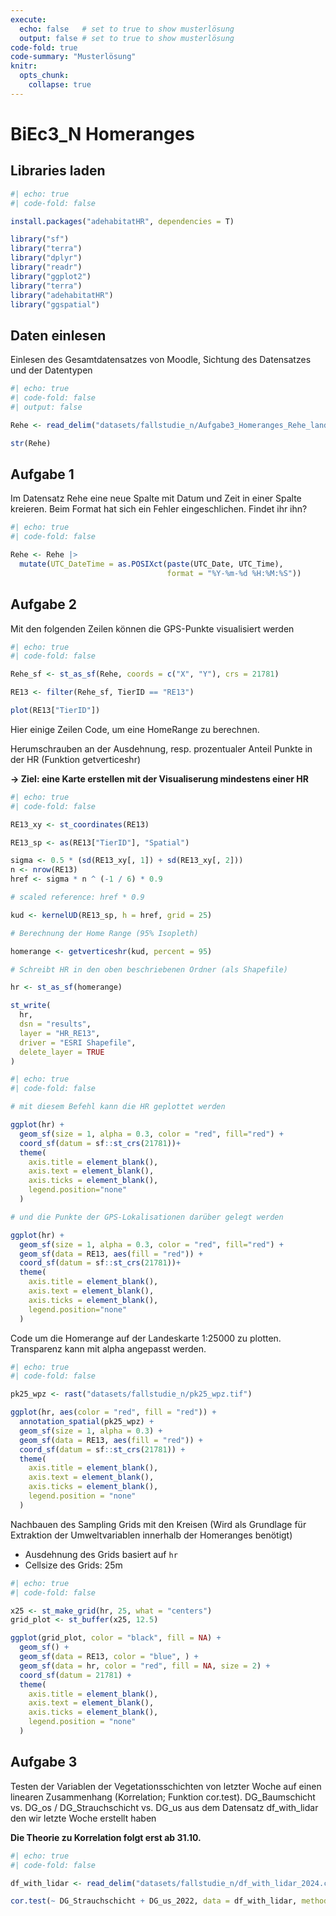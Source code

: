 ```yaml
---
execute:
  echo: false   # set to true to show musterlösung
  output: false # set to true to show musterlösung
code-fold: true
code-summary: "Musterlösung"
knitr:
  opts_chunk: 
    collapse: true
---
```


# BiEc3_N Homeranges

## Libraries laden

```r
#| echo: true
#| code-fold: false

install.packages("adehabitatHR", dependencies = T)

library("sf")
library("terra")
library("dplyr")
library("readr")
library("ggplot2")
library("terra")
library("adehabitatHR")
library("ggspatial")
```

## Daten einlesen

Einlesen des Gesamtdatensatzes von Moodle, Sichtung des Datensatzes und der Datentypen

```r
#| echo: true
#| code-fold: false
#| output: false

Rehe <- read_delim("datasets/fallstudie_n/Aufgabe3_Homeranges_Rehe_landforst_20241011.csv", delim = ";")

str(Rehe)
```

## Aufgabe 1

Im Datensatz Rehe eine neue Spalte mit Datum und Zeit in einer Spalte kreieren. Beim Format hat sich ein Fehler eingeschlichen. Findet ihr ihn?

```r
#| echo: true
#| code-fold: false

Rehe <- Rehe |>
  mutate(UTC_DateTime = as.POSIXct(paste(UTC_Date, UTC_Time),
                                   format = "%Y-%m-%d %H:%M:%S"))
```

## Aufgabe 2

Mit den folgenden Zeilen können die GPS-Punkte visualisiert werden

```r
#| echo: true
#| code-fold: false

Rehe_sf <- st_as_sf(Rehe, coords = c("X", "Y"), crs = 21781)

RE13 <- filter(Rehe_sf, TierID == "RE13")

plot(RE13["TierID"])
```

Hier einige Zeilen Code, um eine HomeRange zu berechnen.

Herumschrauben an der Ausdehnung, resp. prozentualer Anteil Punkte in der HR (Funktion getverticeshr) 

**→ Ziel: eine Karte erstellen mit der Visualiserung mindestens einer HR**

```r
#| echo: true
#| code-fold: false

RE13_xy <- st_coordinates(RE13)

RE13_sp <- as(RE13["TierID"], "Spatial")

sigma <- 0.5 * (sd(RE13_xy[, 1]) + sd(RE13_xy[, 2]))
n <- nrow(RE13)
href <- sigma * n ^ (-1 / 6) * 0.9

# scaled reference: href * 0.9

kud <- kernelUD(RE13_sp, h = href, grid = 25)

# Berechnung der Home Range (95% Isopleth)

homerange <- getverticeshr(kud, percent = 95)

# Schreibt HR in den oben beschriebenen Ordner (als Shapefile)

hr <- st_as_sf(homerange)

st_write(
  hr,
  dsn = "results",
  layer = "HR_RE13",
  driver = "ESRI Shapefile",
  delete_layer = TRUE
)
```

```r
#| echo: true
#| code-fold: false

# mit diesem Befehl kann die HR geplottet werden

ggplot(hr) + 
  geom_sf(size = 1, alpha = 0.3, color = "red", fill="red") +
  coord_sf(datum = sf::st_crs(21781))+
  theme(
    axis.title = element_blank(),
    axis.text = element_blank(),
    axis.ticks = element_blank(),
    legend.position="none"
  )

# und die Punkte der GPS-Lokalisationen darüber gelegt werden 

ggplot(hr) + 
  geom_sf(size = 1, alpha = 0.3, color = "red", fill="red") +
  geom_sf(data = RE13, aes(fill = "red")) +
  coord_sf(datum = sf::st_crs(21781))+
  theme(
    axis.title = element_blank(),
    axis.text = element_blank(),
    axis.ticks = element_blank(),
    legend.position="none"
  )
```    

Code um die Homerange auf der Landeskarte 1:25000 zu plotten. Transparenz kann mit alpha angepasst werden.

```r
#| echo: true
#| code-fold: false

pk25_wpz <- rast("datasets/fallstudie_n/pk25_wpz.tif")

ggplot(hr, aes(color = "red", fill = "red")) +
  annotation_spatial(pk25_wpz) +
  geom_sf(size = 1, alpha = 0.3) +
  geom_sf(data = RE13, aes(fill = "red")) +
  coord_sf(datum = sf::st_crs(21781)) +
  theme(
    axis.title = element_blank(),
    axis.text = element_blank(),
    axis.ticks = element_blank(),
    legend.position = "none"
  )
```

Nachbauen des Sampling Grids mit den Kreisen (Wird als Grundlage für Extraktion der Umweltvariablen innerhalb der Homeranges benötigt)

- Ausdehnung des Grids basiert auf `hr`
- Cellsize des Grids: 25m

```r
#| echo: true
#| code-fold: false

x25 <- st_make_grid(hr, 25, what = "centers")
grid_plot <- st_buffer(x25, 12.5)

ggplot(grid_plot, color = "black", fill = NA) +
  geom_sf() +
  geom_sf(data = RE13, color = "blue", ) +
  geom_sf(data = hr, color = "red", fill = NA, size = 2) +
  coord_sf(datum = 21781) +
  theme(
    axis.title = element_blank(),
    axis.text = element_blank(),
    axis.ticks = element_blank(),
    legend.position = "none"
  )
```

## Aufgabe 3

Testen der Variablen der Vegetationsschichten von letzter Woche auf einen linearen Zusammenhang (Korrelation; Funktion cor.test). DG_Baumschicht vs. DG_os / DG_Strauchschicht vs. DG_us aus dem Datensatz df_with_lidar den wir letzte Woche erstellt haben

**Die Theorie zu Korrelation folgt erst ab 31.10.**

```r
#| echo: true
#| code-fold: false

df_with_lidar <- read_delim("datasets/fallstudie_n/df_with_lidar_2024.csv", delim = ";")

cor.test(~ DG_Strauchschicht + DG_us_2022, data = df_with_lidar, method = "pearson")
```
